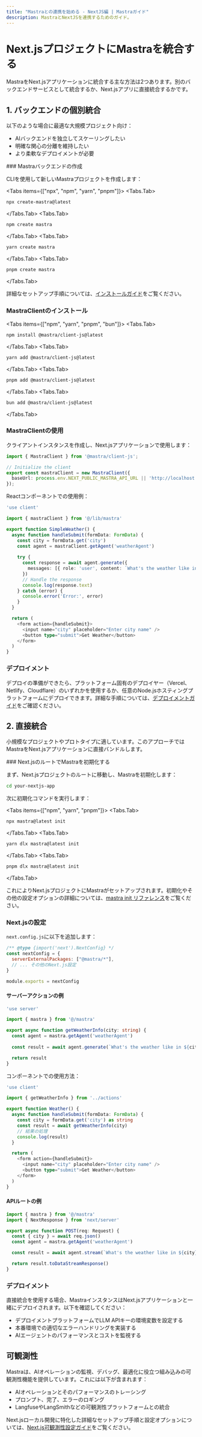 ```yaml
---
title: "Mastraとの連携を始める - NextJS編 | Mastraガイド"
description: MastraとNextJSを連携するためのガイド。
---
```


# Next.jsプロジェクトにMastraを統合する

MastraをNext.jsアプリケーションに統合する主な方法は2つあります。別のバックエンドサービスとして統合するか、Next.jsアプリに直接統合するかです。

## 1. バックエンドの個別統合

以下のような場合に最適な大規模プロジェクト向け：
- AIバックエンドを独立してスケーリングしたい
- 明確な関心の分離を維持したい
- より柔軟なデプロイメントが必要

<Steps>
### Mastraバックエンドの作成

CLIを使用して新しいMastraプロジェクトを作成します：

<Tabs items={["npx", "npm", "yarn", "pnpm"]}>
  <Tabs.Tab>
```bash copy
npx create-mastra@latest
```
  </Tabs.Tab>
  <Tabs.Tab>
```bash copy
npm create mastra
```
  </Tabs.Tab>
  <Tabs.Tab>
```bash copy
yarn create mastra
```
  </Tabs.Tab>
  <Tabs.Tab>
```bash copy
pnpm create mastra
```
  </Tabs.Tab>
</Tabs>

詳細なセットアップ手順については、[インストールガイド](/docs/getting-started/installation)をご覧ください。

### MastraClientのインストール

<Tabs items={["npm", "yarn", "pnpm", "bun"]}>
  <Tabs.Tab>
```bash copy
npm install @mastra/client-js@latest
```
  </Tabs.Tab>
  <Tabs.Tab>
```bash copy
yarn add @mastra/client-js@latest 
```
  </Tabs.Tab>
  <Tabs.Tab>
```bash copy
pnpm add @mastra/client-js@latest
```
  </Tabs.Tab>
  <Tabs.Tab>
```bash copy
bun add @mastra/client-js@latest
```
  </Tabs.Tab>
</Tabs>

### MastraClientの使用

クライアントインスタンスを作成し、Next.jsアプリケーションで使用します：

```typescript filename="lib/mastra.ts" copy
import { MastraClient } from '@mastra/client-js';

// Initialize the client
export const mastraClient = new MastraClient({
  baseUrl: process.env.NEXT_PUBLIC_MASTRA_API_URL || 'http://localhost:4111',
});
```

Reactコンポーネントでの使用例：

```typescript filename="app/components/SimpleWeather.tsx" copy
'use client'

import { mastraClient } from '@/lib/mastra'

export function SimpleWeather() {
  async function handleSubmit(formData: FormData) {
    const city = formData.get('city')
    const agent = mastraClient.getAgent('weatherAgent')
    
    try {
      const response = await agent.generate({
        messages: [{ role: 'user', content: `What's the weather like in ${city}?` }],
      })
      // Handle the response
      console.log(response.text)
    } catch (error) {
      console.error('Error:', error)
    }
  }

  return (
    <form action={handleSubmit}>
      <input name="city" placeholder="Enter city name" />
      <button type="submit">Get Weather</button>
    </form>
  )
}
```

### デプロイメント

デプロイの準備ができたら、プラットフォーム固有のデプロイヤー（Vercel、Netlify、Cloudflare）のいずれかを使用するか、任意のNode.jsホスティングプラットフォームにデプロイできます。詳細な手順については、[デプロイメントガイド](/docs/deployment/deployment)をご確認ください。
</Steps>

## 2. 直接統合

小規模なプロジェクトやプロトタイプに適しています。このアプローチではMastraをNext.jsアプリケーションに直接バンドルします。

<Steps>
### Next.jsのルートでMastraを初期化する

まず、Next.jsプロジェクトのルートに移動し、Mastraを初期化します：

```bash copy
cd your-nextjs-app
```

次に初期化コマンドを実行します：

<Tabs items={["npm", "yarn", "pnpm"]}>
  <Tabs.Tab>
```bash copy
npx mastra@latest init
```
  </Tabs.Tab>
  <Tabs.Tab>
```bash copy
yarn dlx mastra@latest init
```
  </Tabs.Tab>
  <Tabs.Tab>
```bash copy
pnpm dlx mastra@latest init
```
  </Tabs.Tab>
</Tabs>

これによりNext.jsプロジェクトにMastraがセットアップされます。初期化やその他の設定オプションの詳細については、[mastra init リファレンス](/reference/cli/init)をご覧ください。

### Next.jsの設定

`next.config.js`に以下を追加します：

```js filename="next.config.js" copy
/** @type {import('next').NextConfig} */
const nextConfig = {
  serverExternalPackages: ["@mastra/*"],
  // ... その他のNext.js設定
}

module.exports = nextConfig
```

#### サーバーアクションの例

```typescript filename="app/actions.ts" copy
'use server'

import { mastra } from '@/mastra'

export async function getWeatherInfo(city: string) {
  const agent = mastra.getAgent('weatherAgent')
  
  const result = await agent.generate(`What's the weather like in ${city}?`)

  return result
}
```

コンポーネントでの使用方法：

```typescript filename="app/components/Weather.tsx" copy
'use client'

import { getWeatherInfo } from '../actions'

export function Weather() {
  async function handleSubmit(formData: FormData) {
    const city = formData.get('city') as string
    const result = await getWeatherInfo(city)
    // 結果の処理
    console.log(result)
  }

  return (
    <form action={handleSubmit}>
      <input name="city" placeholder="Enter city name" />
      <button type="submit">Get Weather</button>
    </form>
  )
}
```

#### APIルートの例

```typescript filename="app/api/chat/route.ts" copy
import { mastra } from '@/mastra'
import { NextResponse } from 'next/server'

export async function POST(req: Request) {
  const { city } = await req.json()
  const agent = mastra.getAgent('weatherAgent')

  const result = await agent.stream(`What's the weather like in ${city}?`)

  return result.toDataStreamResponse()
}
```

### デプロイメント

直接統合を使用する場合、MastraインスタンスはNext.jsアプリケーションと一緒にデプロイされます。以下を確認してください：
- デプロイメントプラットフォームでLLM APIキーの環境変数を設定する
- 本番環境での適切なエラーハンドリングを実装する
- AIエージェントのパフォーマンスとコストを監視する
</Steps>

## 可観測性

Mastraは、AIオペレーションの監視、デバッグ、最適化に役立つ組み込みの可観測性機能を提供しています。これには以下が含まれます：
- AIオペレーションとそのパフォーマンスのトレーシング
- プロンプト、完了、エラーのロギング
- LangfuseやLangSmithなどの可観測性プラットフォームとの統合

Next.jsローカル開発に特化した詳細なセットアップ手順と設定オプションについては、[Next.js可観測性設定ガイド](/docs/deployment/logging-and-tracing#nextjs-configuration)をご覧ください。